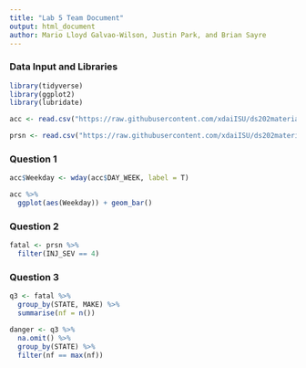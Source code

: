 ```yaml
---
title: "Lab 5 Team Document"
output: html_document
author: Mario Lloyd Galvao-Wilson, Justin Park, and Brian Sayre
---
```



### Data Input and Libraries
```r
library(tidyverse)
library(ggplot2)
library(lubridate)

acc <- read.csv("https://raw.githubusercontent.com/xdaiISU/ds202materials/master/hwlabs/fars2017/accident.csv", stringsAsFactors = FALSE)

prsn <- read.csv("https://raw.githubusercontent.com/xdaiISU/ds202materials/master/hwlabs/fars2017/person.csv", stringsAsFactors = FALSE)
```

### Question 1
```r
acc$Weekday <- wday(acc$DAY_WEEK, label = T)

acc %>%
  ggplot(aes(Weekday)) + geom_bar()
```

### Question 2
```r
fatal <- prsn %>%
  filter(INJ_SEV == 4)
```

### Question 3
```r
q3 <- fatal %>%
  group_by(STATE, MAKE) %>%
  summarise(nf = n())

danger <- q3 %>% 
  na.omit() %>%
  group_by(STATE) %>%
  filter(nf == max(nf))
```